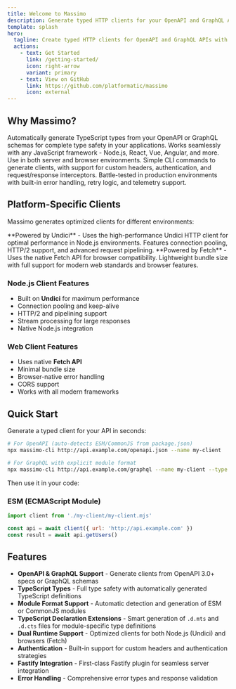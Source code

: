 ```yaml
---
title: Welcome to Massimo
description: Generate typed HTTP clients for your OpenAPI and GraphQL APIs
template: splash
hero:
  tagline: Create typed HTTP clients for OpenAPI and GraphQL APIs with automatic type generation and seamless integration with JavaScript and TypeScript applications.
  actions:
    - text: Get Started
      link: /getting-started/
      icon: right-arrow
      variant: primary
    - text: View on GitHub
      link: https://github.com/platformatic/massimo
      icon: external
---
```



## Why Massimo?

<CardGrid stagger>
	<Card title="Type-Safe Clients" icon="check-circle">
		Automatically generate TypeScript types from your OpenAPI or GraphQL schemas for complete type safety in your applications.
	</Card>
	<Card title="Framework Agnostic" icon="puzzle">
		Works seamlessly with any JavaScript framework - Node.js, React, Vue, Angular, and more. Use in both server and browser environments.
	</Card>
	<Card title="Developer Experience" icon="rocket">
		Simple CLI commands to generate clients, with support for custom headers, authentication, and request/response interceptors.
	</Card>
	<Card title="Production Ready" icon="shield">
		Battle-tested in production environments with built-in error handling, retry logic, and telemetry support.
	</Card>
</CardGrid>

## Platform-Specific Clients

Massimo generates optimized clients for different environments:

<CardGrid stagger>
	<Card title="Node.js Client" icon="seti:nodejs">
		**Powered by Undici** - Uses the high-performance Undici HTTP client for optimal performance in Node.js environments. Features connection pooling, HTTP/2 support, and advanced request pipelining.
	</Card>
	<Card title="Web Client" icon="globe">
		**Powered by Fetch** - Uses the native Fetch API for browser compatibility. Lightweight bundle size with full support for modern web standards and browser features.
	</Card>
</CardGrid>

### Node.js Client Features
- Built on **Undici** for maximum performance
- Connection pooling and keep-alive
- HTTP/2 and pipelining support
- Stream processing for large responses
- Native Node.js integration

### Web Client Features  
- Uses native **Fetch API**
- Minimal bundle size
- Browser-native error handling
- CORS support
- Works with all modern frameworks

## Quick Start

Generate a typed client for your API in seconds:

```bash
# For OpenAPI (auto-detects ESM/CommonJS from package.json)
npx massimo-cli http://api.example.com/openapi.json --name my-client

# For GraphQL with explicit module format
npx massimo-cli http://api.example.com/graphql --name my-client --type graphql --module esm
```

Then use it in your code:

### ESM (ECMAScript Module)
```js
import client from './my-client/my-client.mjs'

const api = await client({ url: 'http://api.example.com' })
const result = await api.getUsers()
```
## Features

- **OpenAPI & GraphQL Support** - Generate clients from OpenAPI 3.0+ specs or GraphQL schemas
- **TypeScript Types** - Full type safety with automatically generated TypeScript definitions
- **Module Format Support** - Automatic detection and generation of ESM or CommonJS modules
- **TypeScript Declaration Extensions** - Smart generation of `.d.mts` and `.d.cts` files for module-specific type definitions
- **Dual Runtime Support** - Optimized clients for both Node.js (Undici) and browsers (Fetch)
- **Authentication** - Built-in support for custom headers and authentication strategies
- **Fastify Integration** - First-class Fastify plugin for seamless server integration
- **Error Handling** - Comprehensive error types and response validation

